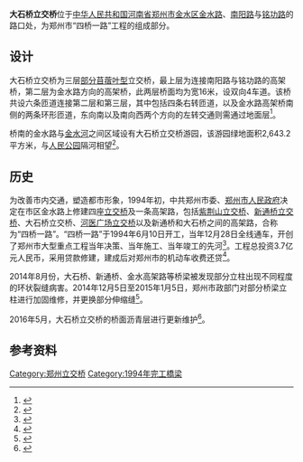 {{noteTA
|G1=Unit
|G2=Transport
}}
{{Infobox bridge
|name=大石桥立交桥
|other_name=
|image=20210127 Dashiqiao Interchange 01.jpg
|image_size= 280px
|caption=从地面看立交桥第三层
|carries=东西向：[[金水路|金水路]]<br>北向：[[南阳路_(郑州)|南阳路]]<br>南向：[[铭功路|铭功路]]
|length=
|coordinates={{Coord|34.765256|N|113.650581|E|display=inline,title}}
|winner=
|design=[[交流道#部份苜蓿葉型|部分苜蓿叶型]]
|begin=1994年6月10日
|complete=1994年12月28日
|spans=
|width=16米 (第二、三层主线)
|location={{PRC}}[[河南省|河南省]][[郑州市|郑州市]][[金水区|金水区]]
|height=
|cost=
|builder=
|maint=
|engineering=
|mapframe-zoom=15
|lanes=双向4车道 (第二、三层主线)
}}
'''大石桥立交桥'''位于[[中华人民共和国|中华人民共和国]][[河南省|河南省]][[郑州市|郑州市]][[金水区|金水区]][[金水路|金水路]]、[[南阳路_(郑州)|南阳路]]与[[铭功路|铭功路]]的路口处，为郑州市“四桥一路”工程的组成部分。

== 设计 ==
大石桥立交桥为三层[[交流道#部份苜蓿葉型|部分苜蓿叶型]]立交桥，最上层为连接南阳路与铭功路的高架桥，第二层为金水路方向的高架桥，此两层桥面均为宽16米，设双向4车道。该桥共设六条匝道连接第二层和第三层，其中包括四条右转匝道，以及金水路高架桥南侧的两条环形匝道，东向南以及南向西两个方向的左转交通则需通过地面层<ref>{{cite book |author1=《郑州大辞典》编纂委员会 |title=郑州大辞典 |publisher=中州古籍出版社 |location=郑州 |accessdate=2020-07-29}}</ref>。

桥南的金水路与[[金水河|金水河]]之间区域设有大石桥立交桥游园，该游园绿地面积2,643.2平方米，与[[人民公园_(郑州)|人民公园]]隔河相望<ref>{{cite book |author1=金水区地方史志编纂委员会 |title=郑州市金水区志（1991-2002） |publisher=中州古籍出版社 |location=郑州 |accessdate=2020-07-30}}</ref>。

== 历史 ==
为改善市内交通，塑造都市形象，1994年初，中共郑州市委、[[郑州市人民政府|郑州市人民政府]]决定在市区金水路上修建四座[[交流道|立交桥]]及一条高架路，包括[[紫荆山立交桥|紫荆山立交桥]]、[[新通桥立交桥|新通桥立交桥]]、大石桥立交桥、[[河医广场立交桥|河医广场立交桥]]以及新通桥和大石桥之间的高架路，合称为“四桥一路”。“四桥一路”于1994年6月10日开工，当年12月28日全线通车，开创了郑州市大型重点工程当年决策、当年施工、当年竣工的先河<ref>{{cite book |author1=郑州市地方史志编纂委员会 |title=郑州市志（1991-2000） |publisher=中州古籍出版社 |location=郑州 |accessdate=2020-07-29}}</ref>。工程总投资3.7亿元人民币，采用贷款修建，建成后对郑州市的机动车收费还贷<ref>{{cite news |title=车主凑钱建成的“四桥一路” 23年后仍是郑州“主动脉” |url=http://newpaper.dahe.cn/hnsb/html/2018-11/07/content_293811.htm |accessdate=2020-07-29 |work=河南商报 |date=2018-11-07 |archive-date=2020-07-29 |archive-url=https://web.archive.org/web/20200729095602/http://newpaper.dahe.cn/hnsb/html/2018-11/07/content_293811.htm }}</ref>。

2014年8月份，大石桥、新通桥、金水高架路等桥梁被发现部分立柱出现不同程度的环状裂缝病害。2014年12月5日至2015年1月5日，郑州市政部门对部分桥梁立柱进行加固维修，并更换部分伸缩缝<ref>{{cite news |title=高清：郑州立交桥桥墩现裂缝 市政加装“钢板护体” |url=https://henan.qq.com/a/20141219/043324.htm#p=12 |accessdate=2020-07-30 |date=2014-12-19}}</ref>。

2016年5月，大石桥立交桥的桥面沥青层进行更新维护<ref>{{cite news |title=郑州“四桥一路”近期夜间封闭施工 |url=http://www.zhengzhou.gov.cn/news4/23354.jhtml |accessdate=2020-07-29 |date=2016-05-25 |archive-date=2020-07-29 |archive-url=https://web.archive.org/web/20200729094941/http://www.zhengzhou.gov.cn/news4/23354.jhtml }}</ref>。

== 参考资料 ==
{{reflist}}

{{郑州立交桥}}

[[Category:郑州立交桥|Category:郑州立交桥]]
[[Category:1994年完工橋梁|Category:1994年完工橋梁]]